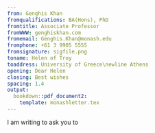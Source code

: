 ```yaml
---
from: Genghis Khan
fromqualifications: BA(Hons), PhD
fromtitle: Associate Professor
fromWWW: genghiskhan.com
fromemail: Genghis.Khan@monash.edu
fromphone: +61 3 9905 5555
fromsignature: sigfile.png
toname: Helen of Troy
toaddress: University of Greece\newline Athens
opening: Dear Helen
closing: Best wishes
spacing: 1.4
output:
  bookdown::pdf_document2:
    template: monashletter.tex
---
```


I am writing to ask you to \dots

